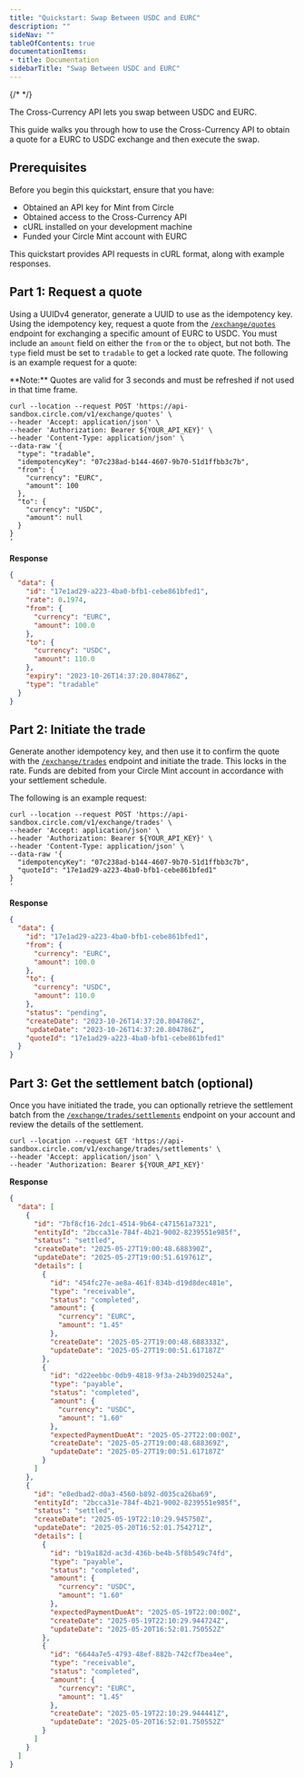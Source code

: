```yaml
---
title: "Quickstart: Swap Between USDC and EURC"
description: ""
sideNav: ""
tableOfContents: true
documentationItems: 
- title: Documentation
sidebarTitle: "Swap Between USDC and EURC"
---
```


{/* <!-- markdownlint-disable MD036 --> */}

The Cross-Currency API lets you swap between USDC and EURC.

This guide walks you through how to use the Cross-Currency API to obtain a quote
for a EURC to USDC exchange and then execute the swap.

## Prerequisites

Before you begin this quickstart, ensure that you have:

- Obtained an API key for Mint from Circle
- Obtained access to the Cross-Currency API
- cURL installed on your development machine
- Funded your Circle Mint account with EURC

This quickstart provides API requests in cURL format, along with example
responses.

## Part 1: Request a quote

Using a UUIDv4 generator, generate a UUID to use as the idempotency key. Using
the idempotency key, request a quote from the
[`/exchange/quotes`](/api-reference/circle-mint/cross-currency/get-quote)
endpoint for exchanging a specific amount of EURC to USDC. You must include an
`amount` field on either the `from` or the `to` object, but not both. The `type`
field must be set to `tradable` to get a locked rate quote. The following is an
example request for a quote:

<Note>
**Note:** Quotes are valid for 3 seconds and must be refreshed if not used in
that time frame.
</Note>

```shell Shell
curl --location --request POST 'https://api-sandbox.circle.com/v1/exchange/quotes' \
--header 'Accept: application/json' \
--header 'Authorization: Bearer ${YOUR_API_KEY}' \
--header 'Content-Type: application/json' \
--data-raw '{
  "type": "tradable",
  "idempotencyKey": "07c238ad-b144-4607-9b70-51d1ffbb3c7b",
  "from": {
    "currency": "EURC",
    "amount": 100
  },
  "to": {
    "currency": "USDC",
    "amount": null
  }
}
'
```

**Response**

```json JSON
{
  "data": {
    "id": "17e1ad29-a223-4ba0-bfb1-cebe861bfed1",
    "rate": 0.1974,
    "from": {
      "currency": "EURC",
      "amount": 100.0
    },
    "to": {
      "currency": "USDC",
      "amount": 110.0
    },
    "expiry": "2023-10-26T14:37:20.804786Z",
    "type": "tradable"
  }
}
```

## Part 2: Initiate the trade

Generate another idempotency key, and then use it to confirm the quote with the
[`/exchange/trades`](/api-reference/circle-mint/cross-currency/create-fx-trade)
endpoint and initiate the trade. This locks in the rate. Funds are debited from
your Circle Mint account in accordance with your settlement schedule.

The following is an example request:

```shell Shell
curl --location --request POST 'https://api-sandbox.circle.com/v1/exchange/trades' \
--header 'Accept: application/json' \
--header 'Authorization: Bearer ${YOUR_API_KEY}' \
--header 'Content-Type: application/json' \
--data-raw '{
  "idempotencyKey": "07c238ad-b144-4607-9b70-51d1ffbb3c7b",
  "quoteId": "17e1ad29-a223-4ba0-bfb1-cebe861bfed1"
}
'
```

**Response**

```json JSON
{
  "data": {
    "id": "17e1ad29-a223-4ba0-bfb1-cebe861bfed1",
    "from": {
      "currency": "EURC",
      "amount": 100.0
    },
    "to": {
      "currency": "USDC",
      "amount": 110.0
    },
    "status": "pending",
    "createDate": "2023-10-26T14:37:20.804786Z",
    "updateDate": "2023-10-26T14:37:20.804786Z",
    "quoteId": "17e1ad29-a223-4ba0-bfb1-cebe861bfed1"
  }
}
```

## Part 3: Get the settlement batch (optional)

Once you have initiated the trade, you can optionally retrieve the settlement
batch from the
[`/exchange/trades/settlements`](/api-reference/circle-mint/cross-currency/get-settlements)
endpoint on your account and review the details of the settlement.

```shell Shell
curl --location --request GET 'https://api-sandbox.circle.com/v1/exchange/trades/settlements' \
--header 'Accept: application/json' \
--header 'Authorization: Bearer ${YOUR_API_KEY}'
```

**Response**

```json JSON
{
  "data": [
    {
      "id": "7bf8cf16-2dc1-4514-9b64-c471561a7321",
      "entityId": "2bcca31e-784f-4b21-9002-8239551e985f",
      "status": "settled",
      "createDate": "2025-05-27T19:00:48.688390Z",
      "updateDate": "2025-05-27T19:00:51.619761Z",
      "details": [
        {
          "id": "454fc27e-ae8a-461f-834b-d19d8dec481e",
          "type": "receivable",
          "status": "completed",
          "amount": {
            "currency": "EURC",
            "amount": "1.45"
          },
          "createDate": "2025-05-27T19:00:48.688333Z",
          "updateDate": "2025-05-27T19:00:51.617187Z"
        },
        {
          "id": "d22eebbc-0db9-4818-9f3a-24b39d02524a",
          "type": "payable",
          "status": "completed",
          "amount": {
            "currency": "USDC",
            "amount": "1.60"
          },
          "expectedPaymentDueAt": "2025-05-27T22:00:00Z",
          "createDate": "2025-05-27T19:00:48.688369Z",
          "updateDate": "2025-05-27T19:00:51.617187Z"
        }
      ]
    },
    {
      "id": "e8edbad2-d0a3-4560-b892-d035ca26ba69",
      "entityId": "2bcca31e-784f-4b21-9002-8239551e985f",
      "status": "settled",
      "createDate": "2025-05-19T22:10:29.945750Z",
      "updateDate": "2025-05-20T16:52:01.754271Z",
      "details": [
        {
          "id": "b19a182d-ac3d-436b-be4b-5f8b549c74fd",
          "type": "payable",
          "status": "completed",
          "amount": {
            "currency": "USDC",
            "amount": "1.60"
          },
          "expectedPaymentDueAt": "2025-05-19T22:00:00Z",
          "createDate": "2025-05-19T22:10:29.944724Z",
          "updateDate": "2025-05-20T16:52:01.750552Z"
        },
        {
          "id": "6644a7e5-4793-48ef-882b-742cf7bea4ee",
          "type": "receivable",
          "status": "completed",
          "amount": {
            "currency": "EURC",
            "amount": "1.45"
          },
          "createDate": "2025-05-19T22:10:29.944441Z",
          "updateDate": "2025-05-20T16:52:01.750552Z"
        }
      ]
    }
  ]
}
```
